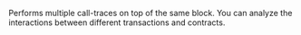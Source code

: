 Performs multiple call-traces on top of the same block. You can analyze the interactions between different transactions and contracts.

